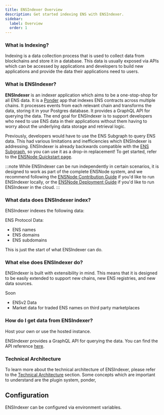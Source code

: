 ```yaml
---
title: ENSIndexer Overview
description: Get started indexing ENS with ENSIndexer.
sidebar:
  label: Overview
  order: 1
---
```



### What is Indexing?

Indexing is a data collection process that is used to collect data from blockchains and store it in a database. This data is usually exposed via APIs which can be accessed by applications and developers to build new applications and provide the data their applications need to users.

### What is ENSIndexer?

**ENSIndexer** is an indexer application which aims to be a one-stop-shop for all ENS data. It is a [Ponder](https://ponder.sh) app that indexes ENS contracts across multiple chains. It processes events from each relevant chain and transforms the data, storing it in your Postgres database. It provides a GraphQL API for querying the data. The end goal for ENSIndexer is to support developers who need to use ENS data in their applications without them having to worry about the underlying data storage and retrieval logic.

Previously, developers would have to use the ENS Subgraph to query ENS data. This had various limitations and inefficiencies which ENSIndexer is addressing. ENSIndexer is already backwards compatible with the [ENS Subgraph](../docs/concepts/what-is-the-ens-subgraph), so you can use it as a drop-in replacement! To get started, refer to the [ENSNode Quickstart page](/docs).

:::note
While ENSIndexer can be run independently in certain scenarios, it is designed to work as part of the complete ENSNode system, and we recommend following the [ENSNode Contribution Guide](/docs/contributing/) if you'd like to run ENSIndexer locally, or the [ENSNode Deployment Guide](/docs/deploying/) if you'd like to run ENSIndexer in the cloud.
:::

### What data does ENSIndexer index?

ENSIndexer indexes the following data:

ENS Protocol Data:
- ENS names
- ENS domains
- ENS subdomains

This is just the start of what ENSIndexer can do.

### What else does ENSIndexer do?

ENSIndexer is built with extensibility in mind. This means that it is designed to be easily extended to support new chains, new ENS registries, and new data sources.

Soon

- ENSv2 Data
- Market data for traded ENS names on third party marketplaces

### How do I get data from ENSIndexer?

Host your own or use the hosted instance.

ENSIndexer provides a GraphQL API for querying the data. You can find the API reference [here](/ensindexer/usage/api-reference).

### Technical Architecture

To learn more about the technical architecture of ENSIndexer, please refer to the [Technical Architecture](/ensindexer/usage/technical-architecture) section. Some concepts which are important to understand are the plugin system, ponder,

## Configuration

ENSIndexer can be configured via environment variables.

<LinkCard
  title="ENSIndexer Configuration Options"
  href="/ensindexer/usage/configuration"
/>
